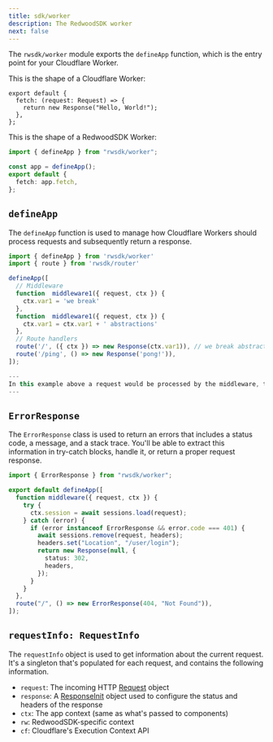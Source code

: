 ```yaml
---
title: sdk/worker
description: The RedwoodSDK worker
next: false
---
```


The `rwsdk/worker` module exports the `defineApp` function, which is the entry point for your Cloudflare Worker.

This is the shape of a Cloudflare Worker:

```tsx
export default {
  fetch: (request: Request) => {
    return new Response("Hello, World!");
  },
};
```

This is the shape of a RedwoodSDK Worker:

```ts
import { defineApp } from "rwsdk/worker";

const app = defineApp();
export default {
  fetch: app.fetch,
};
```

## `defineApp`

The `defineApp` function is used to manage how Cloudflare Workers should process requests and subsequently return a response.

```ts
import { defineApp } from 'rwsdk/worker'
import { route } from 'rwsdk/router'

defineApp([
  // Middleware
  function  middleware1({ request, ctx }) {
    ctx.var1 = 'we break'
  },
  function  middleware1({ request, ctx }) {
    ctx.var1 = ctx.var1 + ' abstractions'
  },
  // Route handlers
  route('/', ({ ctx }) => new Response(ctx.var1)), // we break abstractions
  route('/ping', () => new Response('pong!')),
]);

---
In this example above a request would be processed by the middleware, then the correct route would match and execute the handler.
---
```

## `ErrorResponse`

The `ErrorResponse` class is used to return an errors that includes a status code, a message, and a stack trace. You'll be able to extract this information in try-catch blocks, handle it, or return a proper request response.

```ts
import { ErrorResponse } from "rwsdk/worker";

export default defineApp([
  function middleware({ request, ctx }) {
    try {
      ctx.session = await sessions.load(request);
    } catch (error) {
      if (error instanceof ErrorResponse && error.code === 401) {
        await sessions.remove(request, headers);
        headers.set("Location", "/user/login");
        return new Response(null, {
          status: 302,
          headers,
        });
      }
    }
  },
  route("/", () => new ErrorResponse(404, "Not Found")),
]);
```

## `requestInfo: RequestInfo`

The `requestInfo` object is used to get information about the current request. It's a singleton that's populated for each request, and contains the following information.

- `request`: The incoming HTTP [Request](https://developer.mozilla.org/en-US/docs/Web/API/Request) object
- `response`: A [ResponseInit](https://fetch.spec.whatwg.org/#responseinit) object used to configure the status and headers of the response
- `ctx`: The app context (same as what's passed to components)
- `rw`: RedwoodSDK-specific context
- `cf`: Cloudflare's Execution Context API
